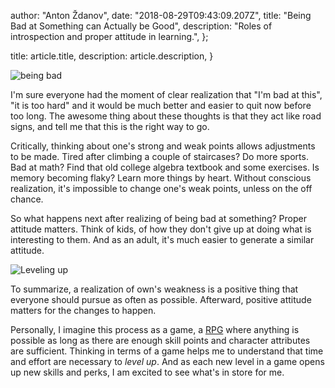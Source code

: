 
  author: "Anton Ždanov",
  date: "2018-08-29T09:43:09.207Z",
  title: "Being Bad at Something can Actually be Good",
  description: "Roles of introspection and proper attitude in learning.",
};

  title: article.title,
  description: article.description,
}


<Image src={beingBadSocial} alt="being bad" />

I'm sure everyone had the moment of clear realization that "I'm bad at this", "it is too hard" and it would be much better and easier to quit now before too long. The awesome thing about these thoughts is that they act like road signs, and tell me that this is the right way to go.

Critically, thinking about one's strong and weak points allows adjustments to be made. Tired after climbing a couple of staircases? Do more sports. Bad at math? Find that old college algebra textbook and some exercises. Is memory becoming flaky? Learn more things by heart. Without conscious realization, it's impossible to change one's weak points, unless on the off chance.

So what happens next after realizing of being bad at something? Proper attitude matters. Think of kids, of how they don't give up at doing what is interesting to them. And as an adult, it's much easier to generate a similar attitude.

<Image src={beingBad} alt="Leveling up" />

To summarize, a realization of own's weakness is a positive thing that everyone should pursue as often as possible. Afterward, positive attitude matters for the changes to happen.

Personally, I imagine this process as a game, a [RPG](https://en.wikipedia.org/wiki/Role-playing_game) where anything is possible as long as there are enough skill points and character attributes are sufficient. Thinking in terms of a game helps me to understand that time and effort are necessary to _level up_. And as each new level in a game opens up new skills and perks, I am excited to see what's in store for me.
